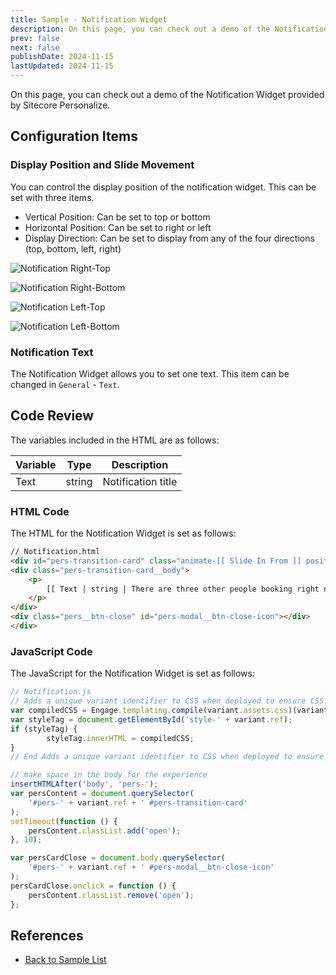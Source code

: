 ```yaml
---
title: Sample - Notification Widget
description: On this page, you can check out a demo of the Notification Widget provided by Sitecore Personalize.
prev: false
next: false
publishDate: 2024-11-15
lastUpdated: 2024-11-15
---
```


On this page, you can check out a demo of the Notification Widget provided by Sitecore Personalize.

## Configuration Items

### Display Position and Slide Movement

You can control the display position of the notification widget. This can be set with three items.

- Vertical Position: Can be set to top or bottom
- Horizontal Position: Can be set to right or left
- Display Direction: Can be set to display from any of the four directions (top, bottom, left, right)

![Notification Right-Top](../../../../assets/personalize/notification01.png)

![Notification Right-Bottom](../../../../assets/personalize/notification02.png)

![Notification Left-Top](../../../../assets/personalize/notification03.png)

![Notification Left-Bottom](../../../../assets/personalize/notification04.png)

### Notification Text

The Notification Widget allows you to set one text. This item can be changed in `General` - `Text`.

## Code Review

The variables included in the HTML are as follows:

| Variable | Type | Description | 
|----------|------|-------------|
| Text     | string | Notification title |

### HTML Code

The HTML for the Notification Widget is set as follows:

```html
// Notification.html
<div id="pers-transition-card" class="animate-[[ Slide In From ]] position-[[Horizontal Position]]-[[Vertical Position]]">
<div class="pers-transition-card__body">
    <p>
        [[ Text | string | There are three other people booking right now | {required: true, group: General, groupOrder: 1, order: 3} ]]
    </p>
</div>
<div class="pers__btn-close" id="pers-modal__btn-close-icon"></div>
</div>
```

### JavaScript Code

The JavaScript for the Notification Widget is set as follows:

```js
// Notification.js
// Adds a unique variant identifier to CSS when deployed to ensure CSS does not impact styling of other elements.
var compiledCSS = Engage.templating.compile(variant.assets.css)(variant);
var styleTag = document.getElementById('style-' + variant.ref);
if (styleTag) {
        styleTag.innerHTML = compiledCSS;
}
// End Adds a unique variant identifier to CSS when deployed to ensure CSS does not impact styling of other elements.

// make space in the body for the experience
insertHTMLAfter('body', 'pers-');
var persContent = document.querySelector(
    '#pers-' + variant.ref + ' #pers-transition-card'
);
setTimeout(function () {
    persContent.classList.add('open');
}, 10);

var persCardClose = document.body.querySelector(
    '#pers-' + variant.ref + ' #pers-modal__btn-close-icon'
);
persCardClose.onclick = function () {
    persContent.classList.remove('open');
};
```

## References

- [Back to Sample List](/en/cdp-personalize/sample/)